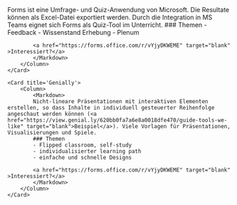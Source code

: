 
<Grid>
    <Card title='Forms' width='w-72'>
        <Column>
            <Markdown>
            Forms ist eine Umfrage- und Quiz-Anwendung von Microsoft. Die Resultate können als Excel-Datei exportiert werden. Durch die Integration in MS Teams eignet sich Forms als Quiz-Tool im Unterricht.
            ### Themen 
            - Feedback
            - Wissenstand Erhebung
            - Plenum

            <a href="https://forms.office.com/r/vYjyDKWEME" target="blank" >Interessiert?</a>
            </Markdown>
        </Column>
    </Card>

    <Card title='Genially'>
        <Column>
            <Markdown>
            Nicht-lineare Präsentationen mit interaktiven Elementen erstellen, so dass Inhalte in individuell gesteuerter Reihenfolge angeschaut werden können (<a href="https://view.genial.ly/620bb0fa7a6e8a0018dfe470/guide-tools-we-like" target="blank">Beispiel</a>). Viele Vorlagen für Präsentationen, Visualisierungen und Spiele. 
            ### Themen
            - Flipped classroom, self-study
            - individualisierter learning path
            - einfache und schnelle Designs

            <a href="https://forms.office.com/r/vYjyDKWEME" target="blank" >Interessiert?</a>
            </Markdown>
        </Column>
    </Card>
</Grid>

